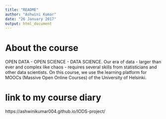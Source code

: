 ```yaml
---
title: "README"
author: "Ashwini Kumar"
date: "26 January 2017"
output: html_document
---
```


# About the course

OPEN DATA - OPEN SCIENCE - DATA SCIENCE. Our era of data - larger than ever and complex like chaos - requires several skills from statisticians and other data scientists. On this course, we use the learning platform for MOOCs (Massive Open Online Courses) of the University of Helsinki.

# link to my course diary 
https://ashwinikumar004.github.io/IODS-project/